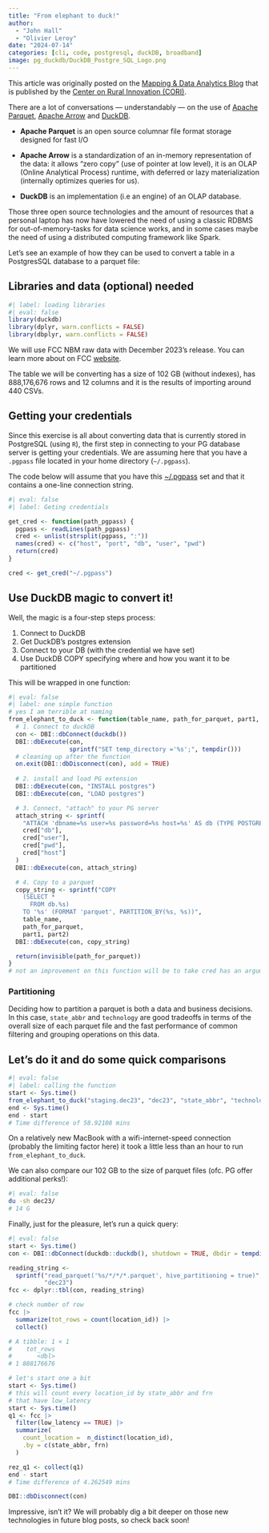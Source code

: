 ```yaml
---
title: "From elephant to duck!"
author:
  - "John Hall"
  - "Olivier Leroy"
date: "2024-07-14"
categories: [cli, code, postgresql, duckDB, broadband]
image: pg_duckdb/DuckDB_Postgre_SQL_Logo.png
---
```


::: callout-tip
This article was originally posted on the [Mapping & Data Analytics Blog](https://ruralinnovation.github.io/blog/){.external target="_blank"} that is published by the [Center on Rural Innovation (CORI)](https://ruralinnovation.us/){.external target="_blank"}.
:::

There are a lot of conversations — understandably — on the use of [Apache Parquet](https://parquet.apache.org/){.external target="_blank"}, [Apache Arrow](https://arrow.apache.org/){.external target="_blank"} and [DuckDB](https://duckdb.org/){.external target="_blank"}.

- **Apache Parquet** is an open source columnar file format storage designed for fast I/O

- **Apache Arrow** is a standardization of an in-memory representation of the data: it allows "zero copy" (use of pointer at low level), it is an OLAP (Online Analytical Process) runtime, with deferred or lazy materialization (internally optimizes queries for us).

- **DuckDB** is an implementation (i.e an engine) of an OLAP database.

Those three open source technologies and the amount of resources that a personal laptop has now have lowered the need of using a classic RDBMS for out-of-memory-tasks for data science works, and in some cases maybe the need of using a distributed computing framework like Spark. 

Let’s see an example of how they can be used to convert a table in a PostgresSQL database to a parquet file:

## Libraries and data (optional) needed

```r
#| label: loading libraries 
#| eval: false 
library(duckdb)
library(dplyr, warn.conflicts = FALSE)
library(dbplyr, warn.conflicts = FALSE)
```

We will use FCC NBM raw data with December 2023's release. You can learn more about on FCC [website](https://broadbandmap.fcc.gov/data-download){.external target="_blank"}.

The table we will be converting has a size of 102 GB (without indexes), has 888,176,676 rows and 12 columns and it is the results of importing around 440 CSVs.

## Getting your credentials

Since this exercise is all about converting data that is currently stored in PostgreSQL (using `R`), the first step in connecting to your PG database server is getting your credentials. We are assuming here that you have a `.pgpass` file located in your home directory (`~/.pgpass`).

The code below will assume that you have this [~/.pgpass](https://www.postgresql.org/docs/current/libpq-pgpass.html){.external target="_blank"} set and that it contains a one-line connection string.

```r
#| eval: false
#| label: Geting credentials

get_cred <- function(path_pgpass) {
  pgpass <- readLines(path_pgpass)
  cred <- unlist(strsplit(pgpass, ":"))
  names(cred) <- c("host", "port", "db", "user", "pwd")
  return(cred)
}

cred <- get_cred("~/.pgpass")
```


## Use DuckDB magic to convert it!

Well, the magic is a four-step steps process:

1. Connect to DuckDB
2. Get DuckDB's postgres extension
3. Connect to your DB (with the credential we have set)
4. Use DuckDB COPY specifying where and how you want it to be partitioned

This will be wrapped in one function:

```r
#| eval: false 
#| label: one simple function 
# yes I am terrible at naming
from_elephant_to_duck <- function(table_name, path_for_parquet, part1, part2) {
  # 1. Connect to duckDB
  con <- DBI::dbConnect(duckdb())
  DBI::dbExecute(con,
                 sprintf("SET temp_directory ='%s';", tempdir()))
  # cleaning up after the function
  on.exit(DBI::dbDisconnect(con), add = TRUE)
  
  # 2. install and load PG extension
  DBI::dbExecute(con, "INSTALL postgres")
  DBI::dbExecute(con, "LOAD postgres")

  # 3. Connect, "attach" to your PG server
  attach_string <- sprintf(
    "ATTACH 'dbname=%s user=%s password=%s host=%s' AS db (TYPE POSTGRES, READ_ONLY)",
    cred["db"],
    cred["user"],
    cred["pwd"],
    cred["host"]
  )
  DBI::dbExecute(con, attach_string)

  # 4. Copy to a parquet
  copy_string <- sprintf("COPY 
    (SELECT * 
      FROM db.%s)
    TO '%s' (FORMAT 'parquet', PARTITION_BY(%s, %s))", 
    table_name, 
    path_for_parquet, 
    part1, part2)
  DBI::dbExecute(con, copy_string)

  return(invisible(path_for_parquet))
}
# not an improvement on this function will be to take cred has an argument
```


### Partitioning

Deciding how to partition a parquet is both a data and business decisions. In this case,  `state_abbr` and `technology` are good tradeoffs in terms of the overall size of each parquet file and the fast performance of common filtering and grouping operations on this data.

## Let's do it and do some quick comparisons

```r
#| eval: false 
#| label: calling the function
start <- Sys.time()
from_elephant_to_duck("staging.dec23", "dec23", "state_abbr", "technology")
end <- Sys.time()
end - start
# Time difference of 58.92108 mins
```

On a relatively new MacBook with a wifi-internet-speed connection (probably the limiting factor here) it took a little less than an hour to run `from_elephant_to_duck`.

We can also compare our 102 GB to the size of parquet files (ofc. PG offer additional perks!):

```bash
#| eval: false 
du -sh dec23/
# 14 G
```

Finally, just for the pleasure, let's run a quick query:

```r
#| eval: false
start <- Sys.time()
con <- DBI::dbConnect(duckdb::duckdb(), shutdown = TRUE, dbdir = tempdir())

reading_string <-
  sprintf("read_parquet('%s/*/*/*.parquet', hive_partitioning = true)",
          "dec23")
fcc <- dplyr::tbl(con, reading_string)

# check number of row
fcc |> 
  summarize(tot_rows = count(location_id)) |> 
  collect()

# A tibble: 1 × 1
#    tot_rows
#       <dbl>
# 1 888176676

# let's start one a bit 
start <- Sys.time()
# this will count every location_id by state_abbr and frn
# that have low_latency
start <- Sys.time()
q1 <- fcc |>
  filter(low_latency == TRUE) |> 
  summarize(
    count_location =  n_distinct(location_id),
    .by = c(state_abbr, frn)
  )

rez_q1 <- collect(q1)
end - start
# Time difference of 4.262549 mins

DBI::dbDisconnect(con)
```

Impressive, isn’t it? We will probably dig a bit deeper on those new technologies in future blog posts, so check back soon!
